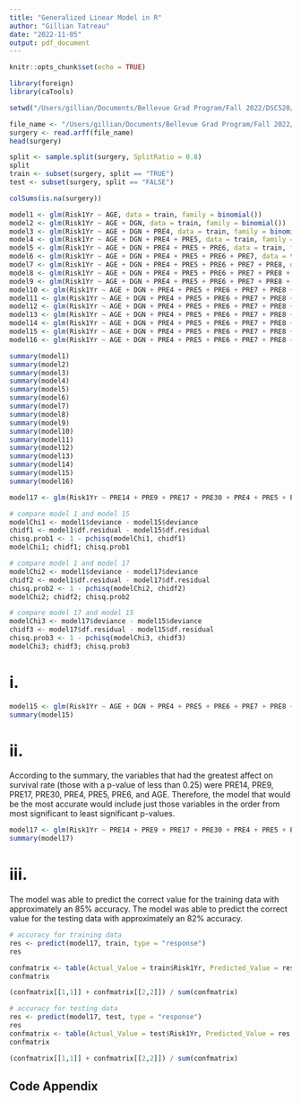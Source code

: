```yaml
---
title: "Generalized Linear Model in R"
author: "Gillian Tatreau"
date: "2022-11-05"
output: pdf_document
---
```


```r
knitr::opts_chunk$set(echo = TRUE)
```

```r
library(foreign)
library(caTools)

setwd("/Users/gillian/Documents/Bellevue Grad Program/Fall 2022/DSC520/DSC520 Repo")

file_name <- "/Users/gillian/Documents/Bellevue Grad Program/Fall 2022/DSC520/DSC520 Repo/ThoraricSurgery.arff"
surgery <- read.arff(file_name) 
head(surgery)

split <- sample.split(surgery, SplitRatio = 0.8)
split
train <- subset(surgery, split == "TRUE")
test <- subset(surgery, split == "FALSE")

colSums(is.na(surgery))

model1 <- glm(Risk1Yr ~ AGE, data = train, family = binomial())
model2 <- glm(Risk1Yr ~ AGE + DGN, data = train, family = binomial())
model3 <- glm(Risk1Yr ~ AGE + DGN + PRE4, data = train, family = binomial())
model4 <- glm(Risk1Yr ~ AGE + DGN + PRE4 + PRE5, data = train, family = binomial())
model5 <- glm(Risk1Yr ~ AGE + DGN + PRE4 + PRE5 + PRE6, data = train, family = binomial())
model6 <- glm(Risk1Yr ~ AGE + DGN + PRE4 + PRE5 + PRE6 + PRE7, data = train, family = binomial())
model7 <- glm(Risk1Yr ~ AGE + DGN + PRE4 + PRE5 + PRE6 + PRE7 + PRE8, data = train, family = binomial())
model8 <- glm(Risk1Yr ~ AGE + DGN + PRE4 + PRE5 + PRE6 + PRE7 + PRE8 + PRE9, data = train, family = binomial())
model9 <- glm(Risk1Yr ~ AGE + DGN + PRE4 + PRE5 + PRE6 + PRE7 + PRE8 + PRE9 + PRE10, data = train, family = binomial())
model10 <- glm(Risk1Yr ~ AGE + DGN + PRE4 + PRE5 + PRE6 + PRE7 + PRE8 + PRE9 + PRE10 + PRE11, data = train, family = binomial())
model11 <- glm(Risk1Yr ~ AGE + DGN + PRE4 + PRE5 + PRE6 + PRE7 + PRE8 + PRE9 + PRE10 + PRE11 + PRE14, data = train, family = binomial())
model12 <- glm(Risk1Yr ~ AGE + DGN + PRE4 + PRE5 + PRE6 + PRE7 + PRE8 + PRE9 + PRE10 + PRE11 + PRE14 + PRE17, data = train, family = binomial())
model13 <- glm(Risk1Yr ~ AGE + DGN + PRE4 + PRE5 + PRE6 + PRE7 + PRE8 + PRE9 + PRE10 + PRE11 + PRE14 + PRE17 + PRE19, data = train, family = binomial())
model14 <- glm(Risk1Yr ~ AGE + DGN + PRE4 + PRE5 + PRE6 + PRE7 + PRE8 + PRE9 + PRE10 + PRE11 + PRE14 + PRE17 + PRE19 + PRE25, data = train, family = binomial())
model15 <- glm(Risk1Yr ~ AGE + DGN + PRE4 + PRE5 + PRE6 + PRE7 + PRE8 + PRE9 + PRE10 + PRE11 + PRE14 + PRE17 + PRE19 + PRE25 + PRE30, data = train, family = binomial())
model16 <- glm(Risk1Yr ~ AGE + DGN + PRE4 + PRE5 + PRE6 + PRE7 + PRE8 + PRE9 + PRE10 + PRE11 + PRE14 + PRE17 + PRE19 + PRE25 + PRE30 + PRE32, data = train, family = binomial())

summary(model1)
summary(model2)
summary(model3)
summary(model4)
summary(model5)
summary(model6)
summary(model7)
summary(model8)
summary(model9)
summary(model10)
summary(model11)
summary(model12)
summary(model13)
summary(model14)
summary(model15)
summary(model16)

model17 <- glm(Risk1Yr ~ PRE14 + PRE9 + PRE17 + PRE30 + PRE4 + PRE5 + PRE6 + AGE, data = train, family = binomial())

# compare model 1 and model 15
modelChi1 <- model1$deviance - model15$deviance
chidf1 <- model1$df.residual - model15$df.residual
chisq.prob1 <- 1 - pchisq(modelChi1, chidf1)
modelChi1; chidf1; chisq.prob1

# compare model 1 and model 17
modelChi2 <- model1$deviance - model17$deviance
chidf2 <- model1$df.residual - model17$df.residual
chisq.prob2 <- 1 - pchisq(modelChi2, chidf2)
modelChi2; chidf2; chisq.prob2

# compare model 17 and model 15
modelChi3 <- model17$deviance - model15$deviance
chidf3 <- model17$df.residual - model15$df.residual
chisq.prob3 <- 1 - pchisq(modelChi3, chidf3)
modelChi3; chidf3; chisq.prob3
```


# i. 
```r
model15 <- glm(Risk1Yr ~ AGE + DGN + PRE4 + PRE5 + PRE6 + PRE7 + PRE8 + PRE9 + PRE10 + PRE11 + PRE14 + PRE17 + PRE19 + PRE25 + PRE30, data = train, family = binomial())
summary(model15)
```

# ii. 
According to the summary, the variables that had the greatest affect on survival rate (those with a p-value of less than 0.25) were PRE14, PRE9, PRE17, PRE30, PRE4, PRE5, PRE6, and AGE. Therefore, the model that would be the most accurate would include just those variables in the order from most significant to least significant p-values. 
```r
model17 <- glm(Risk1Yr ~ PRE14 + PRE9 + PRE17 + PRE30 + PRE4 + PRE5 + PRE6 + AGE, data = train, family = binomial())
summary(model17)
```

# iii. 
The model was able to predict the correct value for the training data with approximately an 85% accuracy. The model was able to predict the correct value for the testing data with approximately an 82% accuracy.
```r
# accuracy for training data
res <- predict(model17, train, type = "response")
res

confmatrix <- table(Actual_Value = train$Risk1Yr, Predicted_Value = res > 0.5)
confmatrix

(confmatrix[[1,1]] + confmatrix[[2,2]]) / sum(confmatrix)

```

```r
# accuracy for testing data
res <- predict(model17, test, type = "response")
res
confmatrix <- table(Actual_Value = test$Risk1Yr, Predicted_Value = res > 0.5)
confmatrix

(confmatrix[[1,1]] + confmatrix[[2,2]]) / sum(confmatrix)

```


## Code Appendix
```r
```



